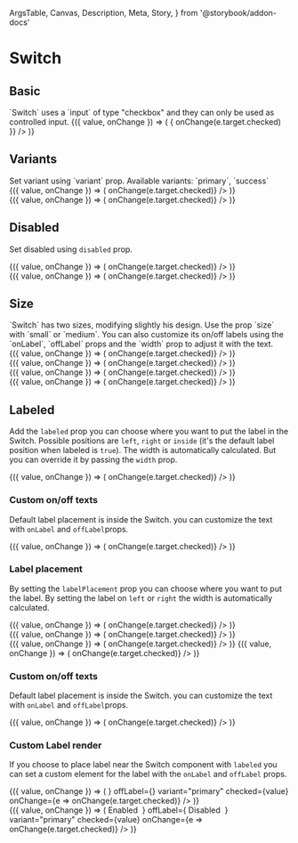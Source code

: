   ArgsTable,
  Canvas,
  Description,
  Meta,
  Story,
} from '@storybook/addon-docs'

<Meta title="Components/Switch" component={Switch} />

# Switch

## Basic

<Description>
  `Switch` uses a `input` of type &quot;checkbox&quot; and they can only be used
  as controlled input.
</Description>

<Canvas>
  <Story name="Basic">
    <ControlValue value={false}>
      {({ value, onChange }) => (
        <Switch
          checked={value}
          name="switch-basic"
          onChange={e => {
            onChange(e.target.checked)
          }}
        />
      )}
    </ControlValue>
  </Story>
</Canvas>

## Variants

<Description>
  Set variant using `variant` prop. Available variants: `primary`, `success`
</Description>

<Canvas>
  <Story name="Variants">
    <div style={{ marginBottom: '16px' }}>
      <ControlValue value>
        {({ value, onChange }) => (
          <Switch
            variant="primary"
            name="switch-variant-primary"
            checked={value}
            onChange={e => onChange(e.target.checked)}
          />
        )}
      </ControlValue>
    </div>
    <ControlValue value>
      {({ value, onChange }) => (
        <Switch
          variant="success"
          name="switch-variant-success"
          checked={value}
          onChange={e => onChange(e.target.checked)}
        />
      )}
    </ControlValue>
  </Story>
</Canvas>

## Disabled

<Description>Set disabled using `disabled` prop.</Description>

<Canvas>
  <Story name="Disabled">
    <div style={{ marginBottom: '16px' }}>
      <ControlValue value={false}>
        {({ value, onChange }) => (
          <Switch
            variant="primary"
            name="switch-disabled"
            checked={value}
            disabled
            onChange={e => onChange(e.target.checked)}
          />
        )}
      </ControlValue>
    </div>
    <ControlValue value>
      {({ value, onChange }) => (
        <Switch
          variant="primary"
          name="switch-disabled-checked"
          checked={value}
          disabled
          onChange={e => onChange(e.target.checked)}
        />
      )}
    </ControlValue>
  </Story>
</Canvas>

## Size

<Description>
  `Switch` has two sizes, modifying slightly his design. Use the prop `size`
  with `small` or `medium`. You can also customize its on/off labels using the
  `onLabel`, `offLabel` props and the `width` prop to adjust it with the text.
</Description>

<Canvas>
  <Story name="Size">
    <div style={{ marginBottom: '16px' }}>
      <ControlValue value={false}>
        {({ value, onChange }) => (
          <Switch
            variant="primary"
            name="switch-variant"
            size="small"
            checked={value}
            onChange={e => onChange(e.target.checked)}
          />
        )}
      </ControlValue>
    </div>
    <div style={{ marginBottom: '16px' }}>
      <ControlValue value={false}>
        {({ value, onChange }) => (
          <Switch
            name="switch-variant-width"
            variant="primary"
            size="small"
            width={65}
            checked={value}
            onChange={e => onChange(e.target.checked)}
          />
        )}
      </ControlValue>
    </div>
    <div style={{ marginBottom: '16px' }}>
      <ControlValue value={false}>
        {({ value, onChange }) => (
          <Switch
            name="switch-variant-medium"
            variant="primary"
            size="medium"
            width={120}
            checked={value}
            onChange={e => onChange(e.target.checked)}
          />
        )}
      </ControlValue>
    </div>
    <ControlValue value={false}>
      {({ value, onChange }) => (
        <Switch
          name="switch-variant-medium-width"
          variant="primary"
          size="medium"
          checked={value}
          onChange={e => onChange(e.target.checked)}
        />
      )}
    </ControlValue>
  </Story>
</Canvas>

## Labeled

Add the `labeled` prop you can choose where you want to put the label in the Switch. Possible positions are `left`, `right` or `inside` (it's the default label position when labeled is `true`). The width is automatically calculated. But you can override it by passing the `width` prop.

<Canvas>
  <Story name="Labeled basic">
    <ControlValue value={false}>
      {({ value, onChange }) => (
        <Switch
          name="switch-label"
          labeled
          variant="primary"
          checked={value}
          onChange={e => onChange(e.target.checked)}
        />
      )}
    </ControlValue>
  </Story>
</Canvas>

### Custom on/off texts

Default label placement is inside the Switch. you can customize the text with `onLabel` and `offLabel`props.

<Canvas>
  <Story name="Label inside">
    <ControlValue value>
      {({ value, onChange }) => (
        <Switch
          name="switch-label-custom"
          labeled
          onLabel="YES"
          offLabel="NO"
          variant="primary"
          checked={value}
          onChange={e => onChange(e.target.checked)}
        />
      )}
    </ControlValue>
  </Story>
</Canvas>

### Label placement

By setting the `labelPlacement` prop you can choose where you want to put the label. By setting the label on `left` or `right` the width is automatically calculated.

<Canvas>
  <Story name="Label placement">
    <div style={{ marginBottom: '16px' }}>
      <ControlValue value>
        {({ value, onChange }) => (
          <Switch
            name="switch-label-right"
            labeled
            variant="primary"
            onLabel="CHECKED"
            offLabel="NOT CHECKED"
            checked={value}
            onChange={e => onChange(e.target.checked)}
          />
        )}
      </ControlValue>
    </div>
    <div style={{ marginBottom: '16px' }}>
      <ControlValue value>
        {({ value, onChange }) => (
          <Switch
            name="switch-label-right"
            labeled="inside"
            onLabel="CHECKED"
            offLabel="NOT CHECKED"
            width={140}
            variant="primary"
            checked={value}
            onChange={e => onChange(e.target.checked)}
          />
        )}
      </ControlValue>
    </div>
    <div style={{ display: 'flex', justifyContent: 'space-between' }}>
      <ControlValue value>
        {({ value, onChange }) => (
          <Switch
            name="switch-label-left"
            labeled="left"
            onLabel="CHECKED"
            offLabel="NOT CHECKED"
            variant="primary"
            checked={value}
            onChange={e => onChange(e.target.checked)}
          />
        )}
      </ControlValue>
      <ControlValue value>
        {({ value, onChange }) => (
          <Switch
            name="switch-label-right"
            labeled="right"
            variant="primary"
            checked={value}
            onChange={e => onChange(e.target.checked)}
          />
        )}
      </ControlValue>
    </div>
  </Story>
</Canvas>

### Custom on/off texts

Default label placement is inside the Switch. you can customize the text with `onLabel` and `offLabel`props.

<Canvas>
  <Story name="Custom texts">
    <ControlValue value>
      {({ value, onChange }) => (
        <Switch
          name="switch-label-custom"
          labeled
          onLabel="YES"
          offLabel="NO"
          variant="primary"
          checked={value}
          onChange={e => onChange(e.target.checked)}
        />
      )}
    </ControlValue>
  </Story>
</Canvas>

### Custom Label render

If you choose to place label near the Switch component with `labeled` you can set a custom element for the label with the `onLabel` and `offLabel` props.

<Canvas>
  <Story name="Custom label render">
    <div style={{ marginBottom: '16px' }}>
      <ControlValue value>
        {({ value, onChange }) => (
          <Switch
            name="switch-label-left"
            labeled
            onLabel={<Icon size={24} name="check-circle-outline" />}
            offLabel={<Icon size={24} name="close-circle-outline" />}
            variant="primary"
            checked={value}
            onChange={e => onChange(e.target.checked)}
          />
        )}
      </ControlValue>
    </div>
    <ControlValue value>
      {({ value, onChange }) => (
        <Switch
          name="switch-label-left"
          labeled="left"
          onLabel={
            <Box
              width={100}
              display="flex"
              alignItems="center"
              justifyContent="flex-end"
            >
              <span>Enabled</span>&nbsp;
              <Icon size={24} name="check-circle-outline" />
            </Box>
          }
          offLabel={
            <Box
              width={100}
              display="flex"
              alignItems="center"
              justifyContent="flex-end"
            >
              <span>Disabled</span>&nbsp;
              <Icon size={24} name="close-circle-outline" />
            </Box>
          }
          variant="primary"
          checked={value}
          onChange={e => onChange(e.target.checked)}
        />
      )}
    </ControlValue>
  </Story>
</Canvas>

<ArgsTable of={Switch} />
